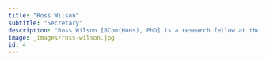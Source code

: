```yaml
---
title: "Ross Wilson"
subtitle: "Secretary"
description: "Ross Wilson [BCom(Hons), PhD] is a research fellow at the Centre for Musculoskeletal Outcomes Research, University of Otago. His research interests are in the valuation of health-related quality of life (HRQoL), economic evaluation of healthcare interventions, and simulation modelling of disease epidemiology and treatment to inform health care policy."
image: _images/ross-wilson.jpg
id: 4
---
```


